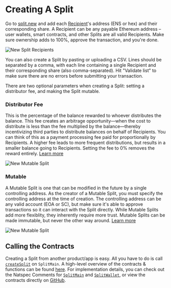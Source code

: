# Creating A Split

Go to [split.new](https://split.new) and add each
[Recipient](/core-concepts#recipient)'s address (ENS or hex) and their
corresponding share. A Recipient can be any payable Ethereum address – user
wallets, smart contracts, and other Splits are all valid Recipients. Make sure
ownership adds to 100%, approve the transaction, and you're done.

![New Split Recipients](/new-split-recipients.png)

You can also create a Split by pasting or uploading a CSV. Lines should be
separated by a comma, with each line containing a single Recipient and their
corresponding share (also comma-separated). Hit "Validate list" to make sure
there are no errors before submitting your transaction.

There are two optional parameters when creating a Split: setting a distributor
fee, and making the Split mutable.

### Distributor Fee

This is the percentage of the balance rewarded to whoever distributes the
balance. This fee creates an arbitrage opportunity—when the cost to distribute
is less than the fee multiplied by the balance—thereby incentivizing third
parties to distribute balances on behalf of Recipients. You can think of this as
a payment processing fee paid for proportionally by Recipients. A higher fee
leads to more frequent distributions, but results in a smaller balance going to
Recipients. Setting the fee to 0% removes the reward entirely.
[Learn more](/core-concepts#distributor-fee)

![New Mutable Split](/new-split-distributorfee.png)

### Mutable

A Mutable Split is one that can be modified in the future by a single
controlling address. As the creator of a Mutable Split, you must specify the
controlling address at the time of creation. The controlling address can be
any valid account (EOA or SC), but make sure it's able to approve transactions
so it can interact with the Split directly. While Mutable Splits add more
flexiblity, they inherently require more trust. Mutable Splits can be made
immutable, but never the other way around.
[Learn more](/core-concepts#mutable-split)

![New Mutable Split](/new-split-mutable.png)

## Calling the Contracts

Creating a Split from another product/app is easy. All you have to do is call
[`createSplit`](/smartcontracts/SplitMain#createsplit) on `SplitMain`. A
high-level overview of the contracts & functions can be found
[here](/smartcontracts/overview). For implementation details, you can check out
the Natspec Comments for [`SplitMain`](/smartcontracts/SplitMain) and
[`SplitWallet`](/smartcontracts/SplitWallet), or view the contracts directly on
[GitHub](https://github.com/0xSplits/splits-contracts).
